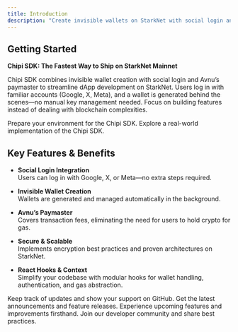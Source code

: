 ```yaml
---
title: Introduction
description: "Create invisible wallets on StarkNet with social login and Avnu's paymaster"
---
```


## Getting Started

**Chipi SDK: The Fastest Way to Ship on StarkNet Mainnet**

Chipi SDK combines invisible wallet creation with social login and Avnu’s paymaster to streamline dApp development on StarkNet. Users log in with familiar accounts (Google, X, Meta), and a wallet is generated behind the scenes—no manual key management needed. Focus on building features instead of dealing with blockchain complexities.

<CardGroup cols={2}>
  <Card
    title="Prerequisites"
    icon="book-open-cover"
    href="/prerequisites"
  >
    Prepare your environment for the Chipi SDK.
  </Card>
  <Card
    title="See Demo"
    icon="eye"
    href="https://chipipay.com/"
  >
    Explore a real-world implementation of the Chipi SDK.
  </Card>
</CardGroup>

## Key Features & Benefits

- **Social Login Integration**  
  Users can log in with Google, X, or Meta—no extra steps required.
  
- **Invisible Wallet Creation**  
  Wallets are generated and managed automatically in the background.

- **Avnu’s Paymaster**  
  Covers transaction fees, eliminating the need for users to hold crypto for gas.

- **Secure & Scalable**  
  Implements encryption best practices and proven architectures on StarkNet.

- **React Hooks & Context**  
  Simplify your codebase with modular hooks for wallet handling, authentication, and gas abstraction.

<CardGroup cols={2}>
  <Card
    title="Star our Repo"
    icon="star"
    href="https://github.com/chipi-pay/chipi-sdk"
  >
    Keep track of updates and show your support on GitHub.
  </Card>
  <Card
    title="Follow Our Socials"
    icon="users"
    href="https://x.com/chipipay"
  >
    Get the latest announcements and feature releases.
  </Card>
  <Card
    title="Sign up for Beta"
    icon="rocket"
    href="https://chipipay.com/"
  >
    Experience upcoming features and improvements firsthand.
  </Card>
  <Card
    title="Ping us on Telegram"
    icon="message"
    href="https://t.me/+hSAmfHZvcY9lN2Rh"
  >
    Join our developer community and share best practices.
  </Card>
</CardGroup>
